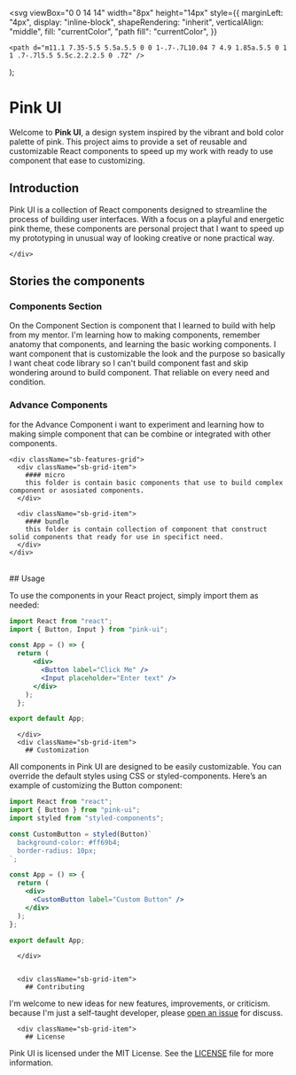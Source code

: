 
  <svg
    viewBox="0 0 14 14"
    width="8px"
    height="14px"
    style={{
      marginLeft: "4px",
      display: "inline-block",
      shapeRendering: "inherit",
      verticalAlign: "middle",
      fill: "currentColor",
      "path fill": "currentColor",
    }}
  >
    <path d="m11.1 7.35-5.5 5.5a.5.5 0 0 1-.7-.7L10.04 7 4.9 1.85a.5.5 0 1 1 .7-.7l5.5 5.5c.2.2.2.5 0 .7Z" />
  </svg>
);

<Meta title="Configure your project" />

<div className="sb-container">
  <div className='sb-section-title'>

# Pink UI

Welcome to **Pink UI**, a design system inspired by the vibrant and bold color palette of pink. This project aims to provide a set of reusable and customizable React components to speed up my work with ready to use component that ease to customizing.
  </div>
  
  <div className="sb-section">
    <div className="sb-section-item">

## Introduction

Pink UI is a collection of React components designed to streamline the process of building user interfaces. With a focus on a playful and energetic pink theme, these components are personal project that I want to speed up my prototyping in unusual way of looking creative or none practical way.

    </div>
  </div>
</div>

<div className="sb-section">
  <div className="sb-section-item">

## Stories the components

### Components Section
On the Component Section is component that I learned to build with help from my mentor. I'm learning how to making components, remember anatomy that components, and learning the basic working components. I want component that is customizable the look and the purpose so basically I want cheat code library so I can't build component fast and skip wondering around to build component. That reliable on every need and condition.


### Advance Components
for the Advance Component i want to experiment and learning how to making simple component that can be combine or integrated with other components.

    <div className="sb-features-grid">
      <div className="sb-grid-item">
        #### micro
        this folder is contain basic components that use to build complex component or asosiated components.
      </div>

      <div className="sb-grid-item">
        #### bundle
        this folder is contain collection of component that construct solid components that ready for use in specifict need.
      </div>
    </div>

  </div>
</div>

<br/>

  <div className="sb-section">
    <div className="sb-features-grid">
      <div className="sb-grid-item">
        ## Usage

To use the components in your React project, simply import them as needed:

```jsx
import React from "react";
import { Button, Input } from "pink-ui";

const App = () => {
  return (
      <div>
        <Button label="Click Me" />
        <Input placeholder="Enter text" />
      </div>
    );
  };

export default App;
```

      </div>
      <div className="sb-grid-item">
        ## Customization

All components in Pink UI are designed to be easily customizable. You can override the default styles using CSS or styled-components. Here’s an example of customizing the Button component:

```jsx
import React from "react";
import { Button } from "pink-ui";
import styled from "styled-components";

const CustomButton = styled(Button)`
  background-color: #ff69b4;
  border-radius: 10px;
`;

const App = () => {
  return (
    <div>
      <CustomButton label="Custom Button" />
    </div>
  );
};

export default App;
```

      </div>


      <div className="sb-grid-item">
        ## Contributing

I'm welcome to new ideas for new features, improvements, or criticism. because I'm just a self-taught developer, please [open an issue](https://github.com/Vendaarlia/pink-ui) for discuss.
</div>

      <div className="sb-grid-item">
        ## License

Pink UI is licensed under the MIT License. See the [LICENSE](https://github.com/Vendaarlia/pink-ui/blob/main/LICENSE) file for more information.
</div>
</div>

  </div>

<style>
  {`
  .sb-container {
    margin-bottom: 48px;
  }

  .sb-section {
    width: 100%;
    display: flex;
    flex-direction: row;
    gap: 20px;
  }

  img {
    object-fit: cover;
  }

  .sb-section-title {
    margin-bottom: 32px;
  }

  .sb-section a:not(h1 a, h2 a, h3 a) {
    font-size: 14px;
  }

  .sb-section-item, .sb-grid-item {
    flex: 1;
    display: flex;
    flex-direction: column;
  }

  .sb-section-item-heading {
    padding-top: 20px !important;
    padding-bottom: 5px !important;
    margin: 0 !important;
  }
  .sb-section-item-paragraph {
    margin: 0;
    padding-bottom: 10px;
  }

  .sb-chevron {
    margin-left: 5px;
  }

  .sb-features-grid {
    display: grid;
    grid-template-columns: repeat(2, 1fr);
    grid-gap: 32px 20px;
  }

  .sb-socials {
    display: grid;
    grid-template-columns: repeat(4, 1fr);
  }

  .sb-socials p {
    margin-bottom: 10px;
  }

  .sb-explore-image {
    max-height: 32px;
    align-self: flex-start;
  }

  .sb-addon {
    width: 100%;
    display: flex;
    align-items: center;
    position: relative;
    background-color: #EEF3F8;
    border-radius: 5px;
    border: 1px solid rgba(0, 0, 0, 0.05);
    background: #EEF3F8;
    height: 180px;
    margin-bottom: 48px;
    overflow: hidden;
  }

  .sb-addon-text {
    padding-left: 48px;
    max-width: 240px;
  }

  .sb-addon-text h4 {
    padding-top: 0px;
  }

  .sb-addon-img {
    position: absolute;
    left: 345px;
    top: 0;
    height: 100%;
    width: 200%;
    overflow: hidden;
  }

  .sb-addon-img img {
    width: 650px;
    transform: rotate(-15deg);
    margin-left: 40px;
    margin-top: -72px;
    box-shadow: 0 0 1px rgba(255, 255, 255, 0);
    backface-visibility: hidden;
  }

  @media screen and (max-width: 800px) {
    .sb-addon-img {
      left: 300px;
    }
  }

  @media screen and (max-width: 600px) {
    .sb-section {
      flex-direction: column;
    }

    .sb-features-grid {
      grid-template-columns: repeat(1, 1fr);
    }

    .sb-socials {
      grid-template-columns: repeat(2, 1fr);
    }

    .sb-addon {
      height: 280px;
      align-items: flex-start;
      padding-top: 32px;
      overflow: hidden;
    }

    .sb-addon-text {
      padding-left: 24px;
    }

    .sb-addon-img {
      right: 0;
      left: 0;
      top: 130px;
      bottom: 0;
      overflow: hidden;
      height: auto;
      width: 124%;
    }

    .sb-addon-img img {
      width: 1200px;
      transform: rotate(-12deg);
      margin-left: 0;
      margin-top: 48px;
      margin-bottom: -40px;
      margin-left: -24px;
    }
  }
  `}
</style>
